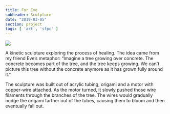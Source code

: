 ```yaml
---
title: For Eve
subheader: Sculpture
date: "2019-03-05"
section: project
tags: [ 'art', 'sfpc' ]
---
```

<p><img src="./tree2.jpg" /></p>
A kinetic sculpture exploring the process of healing. The idea came from my friend Eve’s metaphor: “Imagine a tree growing over concrete. The concrete becomes part of the tree, and the tree keeps growing. We can't picture this tree without the concrete anymore as it has grown fully around it."

The sculpture was built out of acrylic tubing, origami and a motor with copper-wire attached. As the motor turned, it slowly pushed those wire filaments through the branches of the tree. The wires would gradually nudge the origami farther out of the tubes, causing them to bloom and then eventually fall out.
